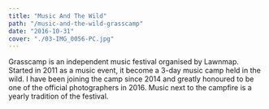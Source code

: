 ```yaml
---
title: "Music And The Wild"
path: "/music-and-the-wild-grasscamp"
date: "2016-10-31"
cover: "./03-IMG_0056-PC.jpg"
---
```



<MetaBox>
<Data caption="Year" nodata="2014-17"/>
<Data caption="Country" nodata="Hong Kong"/>
<Data caption="Camera" nodata="Canon 6D"/>
</MetaBox>

Grasscamp is an independent music festival organised by Lawnmap. Started in 2011 as a music event, it become a 3-day music camp held in the wild. I have been joining the camp since 2014 and greatly honoured to be one of the official photographers in 2016. Music next to the campfire is a yearly tradition of the festival.
<ZoomImage src={IMG_0023} />

<GridBlock>
<ZoomImage src={IMG_0045} />
<ZoomImage src={IMG_0056} />
</GridBlock>

<ZoomImage src={IMG_0059} />
<ZoomImage src={IMG_0096} />

<GridBlock>
    <ZoomImage src={IMG_0105} />
    <ZoomImage src={IMG_7026} />
</GridBlock>

<ZoomImage src={IMG_7084} />
<ZoomImage src={IMG_7118} />

<GridBlock>
    <ZoomImage src={IMG_7128} />
    <ZoomImage src={IMG_7134} />
</GridBlock>

<ZoomImage src={IMG_9975} />
<ZoomImage src={IMG_9994} />